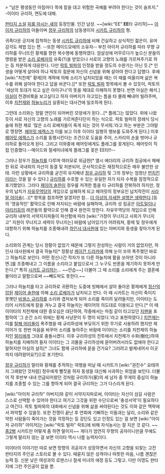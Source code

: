 > "남은 평생동안 아침마다 목에 칼을 대고 위험한 곡예를 부려야 한다는 것이 슬프지." -이이타 규리하, 면도에 대해.

[[판타지 소설]] [[피를 마시는 새]]의 등장인물. 인간 남성. ~~[wiki:"EE" '''EE'''타 규리하]~~
[[아이저 규리하]]의 아들이며 [[정우 규리하]]의 남동생이자 [[시카트 규리하]]의 형.

귀족다운 긍지에 집착하는 동생 [[시카트 규리하]]에 비해 건실하고 상식적인 젊은이. 유머감각도 제법 있는 편. --또한 메이드모에의 소유자--
부친 아이저 규리하를 따라 무향 규리하를 무너뜨린 황제를 향한 복수행에 동행하였다. 암살성에 머무르다가 높으신 분들의 명령을 받은 [[소리 로베자]]의 유혹(?)을 받았으나 서로의 고향의 노래를 가르쳐주기로 하는 등 차분하게 대응한다. 다만 [[락토 빌파]]의 인정을 받을 정도의 수완가는 아닌 듯.[* 인생을 어떻게 살아야 하냐 락토의 질문에 자신의 신념을 위해 살아야 한다고 답했다. 후에 [wiki:"치천제" 황제]의 계략에 의해 소리가 납치되었을 때는 이 때를 떠올리며 삶은 복수를 위해 살아야 한다고 답을 바꾼다.][* 또한 [[락토 빌파]] 항목에서 볼 수 있듯이, 락토의 '세상의 토대가 되고 싶은 아이구나'의 뜻을 제대로 이해하지 못했다. 반면 아실은 해석.] [[아실]]이 천경비록을 보고싶다고 하자 아버지가 자고있는 틈을 타 몰래 빼내어 빌려주며, 이후 [[치천제]]와 [[하늘누리]]가 실종되는 대사건에 일조하게 된다.

그런데 소리와는 정말 연인이 되어버린 모양새가 된다...[* 플레그는 많았다. 위에 나왔듯이 서로 자신의 고향의 노래를 가르쳐준다던지 하는 식으로. 락토 빌파의 장례식 당시 술에 취한 채로 '많은 소리 로베자들이 죽게 되는 것이 무서워.'라고 하는 부분은 그야말로 명장면. [[헤어릿 에렉스]]가 이를 보고 이후 이이타 일행의 행보를 도와주게 된다.] 이후 [[헤어릿 에렉스]]가 소리를 동행시킨다는 조건으로 도움을 주어, 스카리의 손을 벗어나 규리하로 돌아오게 된다. 그리고 이와중에 헤어릿에게도 플래그를 꽂게된다. 헤어릿이 직접 인증했다.--메이드와 절세미녀에게 플래그를 꽂은 EE타!!--

그러나 정우가 [[하늘치]]를 다루며 여러모로 위급한[* 엘시 에더리의 규리하 침공에서 패배한 뒤로 국내외의 자산이 동결 및 처분되어, 군사적으로든 재정적으로든 매우 불안한 상태. 이런 상황에서 규리하를 굳건히 유지해낸 [[정우 규리하]] 및 그의 정부는 엄청난 [[먼치킨]]이라는 것을 알 수 있다.] [[규리하]]를 수호할 수 있는 유일한 자가 되자 수복을 잠정적으로 포기했었다. 그러다 [[제이어 솔한]]이 정우를 저격한 틈을 타 규리하를 전복하려 하지만, 정우의 납치가 [[자유무역당]]의 개입으로 실패하게 되고 헤어릿의 정부요인 납치작전이 [[사라말 아이솔]](...)[* 항목을 참조하면 알겠지만 참... [[더 이상의 자세한 설명은 생략한다]].]등의 '영웅적인' 활약으로 인해 저지되는 바람에 실패하며, 규리하 성 침공은 [[아트밀]]이나 [[야리키]]등의 레콘들의 활약으로 인해 결국 완전히 망한다. 자유무역당의 개입으로 인해 규리하 내부의 서약지지파들이 파산함에 따라 [wiki:"가정이 무너지고 사회가 무너지고" 지원이 무너지고 세력이 무너지는] 바람에 남아있기가 어려워져, 황제 및 정우에게 대항하기 위해 하늘치를 조종해내려 [[하인샤 대사원]]에 있는 아버지와 동생을 찾아가게 된다.

소리와의 관계는 당시 정황이 없었기 때문에 그렇지 찬성하는 사람이 거의 없었지만, 하인샤 대사원에서 결국 하늘치[* 정황상 [[케이건 드라카]]에 의해 눈이 쏘여 폭주했던 바로 그 하늘치로 보인다. 어떤 정신나간 작자가 또 다른 하늘치에 활을 쏘아댄 것이 아니라면.]를 조종해내고 그 이름을 소리라고 붙임으로서 그 누구도 반론을 제기하지 못하게 만든다.[* 특히 [[시카트 규리하]]는... ~~안습~~] 더불어 그 때 소리를 소리에게 주는 결혼예물이라고 말함으로써 ~~빼도박도 못한다.~~

그러나 하늘치를 타고 규리하로 귀환하는 도중에 빙해에서 살아 돌아온 황제에게 [[정신억압]]된 [[제이어 솔한]]에 의해 [[소리 로베자]]가 납치되고 만다. 이 때 시카트는 자신이 죽이지 못햇던 [[비셀스 규리하]]를 소리와 겹처보게 되어 소리를 죽이려 달려들지만, 이이타는 도리어 시카트에게 칼을 겨누고 결국 하늘치는 제이어의 의도대로 이용되고 만다.[* 이 때 이이타의 치천제에 대한 증오심은 대단하여, 작중에서는 마침 같이 타고있던 [[지멘]]을 포함하여 '그 순간 소리 위에는 황제 사냥꾼이 두 명이 되었다.'라고 표현하였다.]  [[치천제]]는 이를 [[탈해 머리돌]]이 폭주했을 때 규리하성에 부딪히기 위한 무기로 사용하려 했지만 제이어가 또 한번 마음을 바꾸어 소리를 놓아주는 바람에 이이타는 소리를 치천제의 하늘치인 [[말리]]에게 그대로 충돌시켰다. 이후 규리하성의 전투에서 치천제가 수화(樹化)하여 하늘치를 지배하려 들자 이이타는 그 괴물을 규리하성에 묻어버려서라도 없애야 한다고 말하지만 아실의 설득[* 그녀도 함께 규리하에 묻을 건가요? 그러려고 발케네어서 이곳까지 데려왔어요?]으로 포기한다.

[[정우 규리하]]가 말리와 황제를 추적하는 여행을 떠날 때 시카트가 [wiki:"권진수" 요태까지 그래왔던 것처럼] 정우에게 뻘짓을 하자 동생을 대신해 사과하는 위엄을 보인다. 더불어 작 후반부 내내 언급되어왔던 것처럼 규리하가(家)의 세 남자 중 무게의 중심이 하늘치를 조종할 수 있는 그를 향하게 되어 결국 규리하는 그가 다스리게 된다.

[wiki:"아이저 규리하" 아버지]와 같이 서약지지파로써, 이이타는 자신이 섬길 사람은 스스로 선택할 수 있어야 한다고 여기고 그것을 위한 수단으로써 '충성서약'이 필요하다고 여긴다. 락토 빌파와의 대화에서 신념을 위해 삶을 써야된다는 것도 이와 같은 맥략에서 파악할 수 있을듯. 또한 전쟁이 끝난 후 연회에 기뻐하는 이들과는 달리, 소리와 같은 약한 사람들이 죽어가는 것을 걱정하는 등 강단도 있고 인정도 있는 걸 보면 [wiki:"아이저 규리하" 아이저]는 [wiki:"락토 빌파" 락토]에 비해 자식농사는 잘 지은 것 같다. ~~[[중2병]] 시카트만 어떻게 좀 하면 말이지~~ 게다가 엄연히 무향의 공자이니만큼 무예도 그렇게 딸리지 않는 걸 보면 이이타 역시 나름 능력자이다.

이이타의 이야기만 따로 보면 망향의 귀공자가 성장하면서 자신의 고향을 되찾는 고전 판타지의 주인공 스토리로 볼 수 있다. 때묻지 않은 성격이나 따뜻한 마음, 나름 괜찮은 능력 등. 신분 낮은 여성과의 로맨스나 절세 미녀의 애정 등도 그렇고. 다만 이영도 판타지에 그런 주인공이 없을 뿐.
